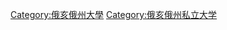 {{Commonscat|Ashland University}}

[[Category:俄亥俄州大學|Category:俄亥俄州大學]]
[[Category:俄亥俄州私立大学|Category:俄亥俄州私立大学]]